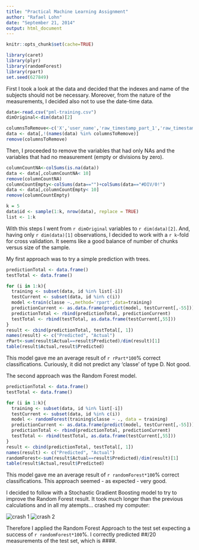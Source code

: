 ```yaml
---
title: "Practical Machine Learning Assignment"
author: "Rafael Lohn"
date: "September 21, 2014"
output: html_document
---
```

```r
knitr::opts_chunk$set(cache=TRUE)
```
```r
library(caret)
library(plyr)
library(randomForest)
library(rpart)
set.seed(627849)
```

First I took a look at the data and decided that the indexes and name of the subjects should not be necessary. Moreover, from the nature of the measurements, I decided also not to use the date-time data.

```r
data<-read.csv("pml-training.csv")
dimOriginal<-dim(data)[2]
```
```r
columnsToRemove<-c('X','user_name','raw_timestamp_part_1','raw_timestamp_part_2','cvtd_timestamp')
data <- data[,!(names(data) %in% columnsToRemove)]
remove(columnsToRemove)
```

Then, I proceeded to remove the variables that had only NAs and the variables that had no measurement (empty or divisions by zero).

```r
columnCountNA<-colSums(is.na(data))
data <- data[,columnCountNA< 10]
remove(columnCountNA)
columnCountEmpty<-colSums(data=="")+colSums(data=="#DIV/0!")
data <- data[,columnCountEmpty< 10]
remove(columnCountEmpty)
```

```r
k = 5
data$id <- sample(1:k, nrow(data), replace = TRUE)
list <- 1:k
```

With this steps I went from `r dimOriginal` variables to `r dim(data)[2]`. And, having only `r dim(data)[1]` observations, I decided to work with a `r k`-fold for cross validation. It seems like a good balance of number of chunks versus size of the sample. 

My first approach was to try a simple prediction with trees. 

```r
predictionTotal <- data.frame()
testTotal <- data.frame()

for (i in 1:k){
  training <- subset(data, id %in% list[-i])
  testCurrent <- subset(data, id %in% c(i))
  model <-train(classe ~.,method='rpart',data=training)
  predictionCurrent <- as.data.frame(predict(model, testCurrent[,-55]))
  predictionTotal <- rbind(predictionTotal, predictionCurrent)
  testTotal <- rbind(testTotal, as.data.frame(testCurrent[,55]))
}
result <- cbind(predictionTotal, testTotal[, 1])
names(result) <- c("Predicted", "Actual")
rPart<-sum(result$Actual==result$Predicted)/dim(result)[1]
table(result$Actual,result$Predicted)
```

This model gave me an average result of `r rPart*100`% correct classifications. Curiously, it did not predict any 'classe' of type D. Not good.

The second approach was the Random Forest model. 

```r
predictionTotal <- data.frame()
testTotal <- data.frame()

for (i in 1:k){
  training <- subset(data, id %in% list[-i])
  testCurrent <- subset(data, id %in% c(i))
  model <- randomForest(training$classe ~ ., data = training)
  predictionCurrent <- as.data.frame(predict(model, testCurrent[,-55]))
  predictionTotal <- rbind(predictionTotal, predictionCurrent)
  testTotal <- rbind(testTotal, as.data.frame(testCurrent[,55]))
}
result <- cbind(predictionTotal, testTotal[, 1])
names(result) <- c("Predicted", "Actual")
randomForest<-sum(result$Actual==result$Predicted)/dim(result)[1]
table(result$Actual,result$Predicted)
```

This model gave me an average result of `r randomForest*100`% correct classifications. This approach seemed - as expected - very good. 

I decided to follow with a Stochastic Gradient Boosting model to try to improve the Random Forest result. It took much longer than the previous calculations and in all my atempts... crashed my computer:

![crash 1](memory.PNG)
![crash 2](memory2.PNG)


Therefore I applied the Random Forest Approach to the test set expecting a success of `r randomForest*100`%. I correctly predicted ##/20 measurements of the test set, which is ####.